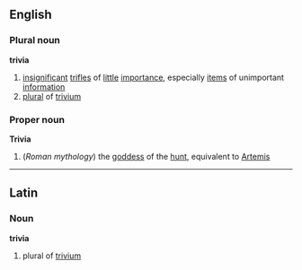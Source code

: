 ==English==
===Plural noun===
{{wikipediapar|trivia (English term)}}
'''trivia'''
# [[insignificant]] [[trifle]]s of [[little]] [[importance]], especially [[item]]s of unimportant [[information]]
# [[plural]] of [[trivium]]
===Proper noun===
{{wikipediapar|Trivia (mythology)}}
'''Trivia'''
#(''Roman mythology'') the [[goddess]] of the [[hunt]], equivalent to [[Artemis]]
----
==Latin==
===Noun===
'''trivia'''
# plural of [[trivium]]